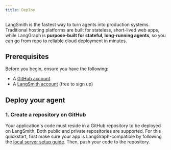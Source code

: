 ```yaml
---
title: Deploy
---
```



<AlphaCallout />

LangSmith is the fastest way to turn agents into production systems. Traditional hosting platforms are built for stateless, short-lived web apps, while LangGraph is **purpose-built for stateful, long-running agents**, so you can go from repo to reliable cloud deployment in minutes.

## Prerequisites

Before you begin, ensure you have the following:

* A [GitHub account](https://github.com/)
* A [LangSmith account](https://smith.langchain.com/) (free to sign up)

## Deploy your agent

### 1. Create a repository on GitHub

Your application's code must reside in a GitHub repository to be deployed on LangSmith. Both public and private repositories are supported. For this quickstart, first make sure your app is LangGraph-compatible by following the [local server setup guide](/oss/langchain/debugger#setup-local-langgraph-server). Then, push your code to the repository.

<deploy />
